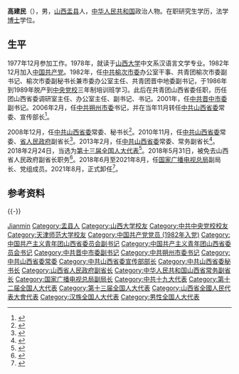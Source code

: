 {{Otheruses|高建民}}

{{infobox person/Wikidata|fetchwikidata=ALL}}
'''高建民'''（{{bd|1960年|11月||catIdx=Gao高}}），男，[[山西省|山西]][[盂县|盂县]]人，[[中华人民共和国|中华人民共和国]]政治人物。在职研究生学历，法学[[博士|博士]]学位。

== 生平 ==
1977年12月参加工作。1978年，就读于[[山西大学|山西大学]]中文系汉语言文学专业。1982年12月加入[[中国共产党|中国共产党]]。1982年，任[[中共榆次市委|中共榆次市委]]办公室干事、共青团榆次市委副书记、榆次市委副秘书长兼市委办公室主任、共青团晋中地委副书记，于1986年到1989年脱产到[[中央党校|中央党校]]三年制培训班学习。此后在共青团山西省委任职，历任团山西省委调研室主任、办公室主任、副书记、书记。2001年，任[[中共晋中市委|中共晋中市委]]副书记。2006年2月，任[[中共朔州市委|中共朔州市委]]书记，并在当年11月转任[[中共山西省委|中共山西省委]]常委、宣传部长<ref>{{cite web|title=高建民任中共山西省委宣傳部長|url=http://news.xinhuanet.com/local/2006-11/29/content_5406021.htm|publisher=新华网|accessdate=2006-11-29|deadurl=yes|archiveurl=https://web.archive.org/web/20061207041850/http://news.xinhuanet.com/local/2006-11/29/content_5406021.htm|archivedate=2006-12-07}}</ref>。

2008年12月，任[[中共山西省委|中共山西省委]]常委、秘书长<ref>{{cite web|title=高建民任省委秘书长 胡苏平任省委常委、宣传部长|url=http://www.sxrb.com/sxxww/xwpd/sxxw/1506556.shtml|publisher=山西新闻网|accessdate=2009-01-01|archive-date=2015-04-09|archive-url=https://web.archive.org/web/20150409133516/http://www.sxrb.com/sxxww/xwpd/sxxw/1506556.shtml|dead-url=yes}}</ref>。2010年11月，任[[中共山西省委|中共山西省委]]常委、[[山西省人民政府|省人民政府]]副省长<ref>{{cite web|title=山西省任命高建民为副省长 免副省长陈川平职务|url=http://news.sohu.com/20101126/n277934352.shtml|publisher=搜狐网|accessdate=2010-11-26}}</ref>。2013年2月，任[[中共山西省委|中共山西省委]]常委、常务副省长<ref>{{cite web|title=高建民接替李小鹏任山西省常务副省长|url=http://news.ifeng.com/mainland/detail_2013_02/16/22175770_0.shtml|publisher=凤凰网|accessdate=2013-02-16}}</ref>。2018年2月24日，当选为[[第十三届全国人大代表|第十三届全国人大代表]]<ref>{{Cite web|title=（受权发布）中华人民共和国第十三届全国人民代表大会代表名单-中新网|url=http://www.chinanews.com/gn/2018/02-25/8453959.shtml|accessdate=2021-02-13|work=中新网}}</ref>。2018年5月31日，被免去山西省人民政府副省长职务<ref>{{cite web|title=林武任山西省副省长，高建民被免职|url=http://m.thepaper.cn/newsDetail_forward_2165709=澎湃新闻|accessdate=2018-05-31}}</ref>。2018年6月至2021年8月，任[[国家广播电视总局|国家广播电视总局]]副局长、党组成员。2021年8月，正式卸任<ref>{{cite web|title=国务院任免国家工作人员（2021年8月19日）|url=http://www.gov.cn/xinwen/2021-08/19/content_5632152.htm|publisher=中国政府网|accessdate=2021-08-20}}</ref>。

== 参考资料 ==
{{reflist|3}}

{{-}}
{{start box}}
{{s-ppo|cpc}}
{{s-before|[[申联彬|申联彬]]}}
{{s-title|[[中国共产党山西省委员会|中国共产党山西省委员会]]秘书长|2008年12月－2011年1月}}
{{s-after|[[李政文_(1952年)|李政文]]}}
{{s-before|[[云公民|云公民]]}}
{{s-title|[[中国共产党山西省委员会|中国共产党山西省委员会]]宣传部部长|2006年11月－2008年12月}}
{{s-after|[[胡苏平|胡苏平]]}}
{{s-before|[[阎沁生|阎沁生]]}}
{{s-title|[[中国共产党朔州市委员会|中国共产党朔州市委员会]]书记|2006年2月－2006年11月}}
{{s-after|[[王雅安|王雅安]]}}
{{s-gov|prc}}
{{s-before|[[李小鹏_(政治人物)|李小鹏]]}}
{{s-title|[[山西省人民政府|山西省人民政府]]常务副省长|2013年2月－2018年5月}}
{{s-after|[[林武_(1962年)|林武]]}}
{{s-civ}}
{{s-before|[[梁滨|梁滨]]}}
{{s-title|[[中国共产主义青年团山西省委员会|中国共产主义青年团山西省委员会]]书记|1996年11月－2001年2月}}
{{s-after|[[白云_(1960年)|白云]]}}
{{end box}}
{{各省级行政区团委书记}}

{{Authority control}}

{{DEFAULTSORT:Gao高}}
[[Category:高姓|Jianmin]]
[[Category:盂县人|Category:盂县人]]
[[Category:山西大学校友|Category:山西大学校友]]
[[Category:中共中央党校校友|Category:中共中央党校校友]]
[[Category:天津师范大学校友|Category:天津师范大学校友]]
[[Category:中国共产党党员_(1982年入党)|Category:中国共产党党员 (1982年入党)]]
[[Category:中国共产主义青年团山西省委员会副书记|Category:中国共产主义青年团山西省委员会副书记]]
[[Category:中国共产主义青年团山西省委员会书记|Category:中国共产主义青年团山西省委员会书记]]
[[Category:中共晋中市委副书记|Category:中共晋中市委副书记]]
[[Category:中共朔州市委书记|Category:中共朔州市委书记]]
[[Category:中共山西省委常委|Category:中共山西省委常委]]
[[Category:中共山西省委宣传部部长|Category:中共山西省委宣传部部长]]
[[Category:中共山西省委秘书长|Category:中共山西省委秘书长]]
[[Category:山西省人民政府副省长|Category:山西省人民政府副省长]]
[[Category:中华人民共和国山西省常务副省长|Category:中华人民共和国山西省常务副省长]]
[[Category:国家广播电视总局副局长|Category:国家广播电视总局副局长]]
[[Category:中共十九大代表|Category:中共十九大代表]]
[[Category:第十二届全国人大代表|Category:第十二届全国人大代表]]
[[Category:第十三届全国人大代表|Category:第十三届全国人大代表]]
[[Category:山西省全國人民代表大會代表|Category:山西省全國人民代表大會代表]]
[[Category:汉族全国人大代表|Category:汉族全国人大代表]]
[[Category:男性全国人大代表|Category:男性全国人大代表]]